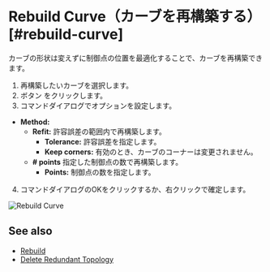 
# Rebuild Curve（カーブを再構築する）[#rebuild-curve]

<Reference shortcut="" command="Rebuild Curve" button="" />

カーブの形状は変えずに制御点の位置を最適化することで、カーブを再構築できます。

1. 再構築したいカーブを選択します。
2. ボタン <ButtonIcon type="button-rebuild" /> をクリックします。
3. コマンドダイアログでオプションを設定します。
  - **Method:**
    - **Refit:** 許容誤差の範囲内で再構築します。
      - **Tolerance:** 許容誤差を指定します。
      - **Keep corners:** 有効のとき、カーブのコーナーは変更されません。
    - **# points** 指定した制御点の数で再構築します。
      - **Points:** 制御点の数を指定します。
4. コマンドダイアログのOKをクリックするか、右クリックで確定します。

![Rebuild Curve](/img/rebuild-curve.gif)

## See also
- [Rebuild](./rebuild)
- [Delete Redundant Topology](./delete-redundant-topology)







